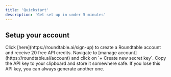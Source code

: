 ```yaml
---
title: 'Quickstart'
description: 'Get set up in under 5 minutes'
---
```


## Setup your account

<AccordionGroup>
  <Accordion icon="github" title="Sign up for a Roundtable account">
    Click [here](https://roundtable.ai/sign-up) to create a Roundtable account and receive 20 free API credits.
  </Accordion>
  <Accordion icon="rectangle-terminal" title="Generate API key">
    Navigate to [manage account](https://roundtable.ai/account) and click on `+ Create new secret key`. Copy the API key to your clipboard and store it somewhere safe. If you lose this API key, you can always generate another one.
  </Accordion>
</AccordionGroup>


